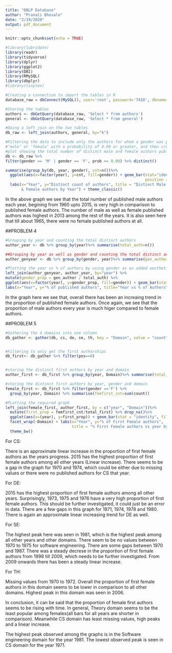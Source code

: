 ---
title: "DBLP Database"
author: "Pranali Bhosale"
date: "2/19/2020"
output: pdf_document
---

```{r setup, include=FALSE}
knitr::opts_chunk$set(echo = TRUE)
```

```{r}
#library(lubridate)
library(readr)
library(tidyverse)
library(dplyr)
library(ggplot2)
library(DBI)
library(RMySQL)
library(dbplyr)
#library(tinytex)
```

```{r}
#Creating a connection to import the tables in R
database_raw = dbConnect(MySQL(), user='root', password='7410', dbname='dblp')

#Storing the tables
authors <- dbGetQuery(database_raw, 'Select * from authors')
general <- dbGetQuery(database_raw, 'Select * from general')

#Doing a left join on the two tables
db_raw <- left_join(authors, general, by="k")

#Filtering the data to include only the authors for whom a gender was predicted as 
#‘male’ or ‘female’ with a probability of 0.90 or greater, and then creating a bar 
#plot showing the total number of distinct male and female authors published each year.
db <- db_raw %>%
filter(gender == 'M' | gender == 'F', prob >= 0.90) %>% distinct() 

summarise(group_by(db, year, gender), cnt=n())%>%
  ggplot(aes(x=factor(year), y=cnt, fill=gender)) + geom_bar(stat="identity", 
                                                             position = "dodge")+
  labs(x="Year", y="Distinct count of authors", title = "Distinct Male 
       & Female authors by Year") + theme_classic()

```

In the above graph we see that the total number of published male authors each year, begining from 1960 upto 2015, is very high in comparison to published female authors. The number of male as well as female published authors was highest in 2013 among the rest of the years. It is also seen here that till about 1965, there were no female published authors at all.


##PROBLEM 4

```{r}
#Grouping by year and counting the total distinct authors
author_year <- db %>% group_by(year)%>% summarise(total_auth=n()) 

##Grouping by year as well as gender and counting the total distinct authors
author_genyear <- db %>% group_by(gender, year)%>% summarise(gen_author =n()) 

#Plotting the year vs % of authors by using gender as an added aesthetic
left_join(author_genyear, author_year, by="year") %>%
mutate(gender_prop = gen_author / total_auth) %>%
ggplot(aes(x=factor(year), y=gender_prop, fill=gender)) + geom_bar(stat = "identity") +
labs(x="Year", y="% of published authors", title="Year vs % of Authors")
```

In the graph here we see that, overall there has been an increaing trend in the proportion of published female authors. 
Once again, we see that the proportion of male authors every year is much higer compared to female authors.


##PROBLEM 5

```{r}
#Gathering the 4 domains into one column
db_gather <- gather(db, cs, de, se, th, key = "Domain", value = "count")


#Filtering to only get the first authorships
db_first<- db_gather %>% filter(pos==0) 


#storing the distinct first authors by year and domain
author_first <- db_first %>% group_by(year, Domain)%>% summarise(total_first=sum(count)) 

#storing the distinct first authors by year, gender and domain
female_first <- db_first %>% filter(gender =='F') %>%
  group_by(year, Domain) %>% summarise(femfirst_cnt=sum(count)) 

#PLotting the required graph 
left_join(female_first, author_first, by = c("year", "Domain"))%>%
  mutate(first_prop = femfirst_cnt/total_first) %>% drop_na()%>%
  ggplot(aes(x=(year), y=first_prop)) + geom_bar(stat = "identity", fill="orange")+
  facet_wrap(~Domain) + labs(x="Year", y="% of First Female authors", 
                             title = "% First Female authors vs year by domain")+
  theme_bw()
```
For CS:

There is an approximate linear increase in the proportion of first female authors as the years progress.
2015 has the highest proportion of first female authors among all other years (Linear increase).
There seems to be a gap in the graph for 1970 and 1974, which could be either due to missing values or there were no published authors for CS that year.
 
 
For DE:

2015 has the highest proportion of first female authors among all other years. 
Surprisingly, 1973, 1975 and 1976 have a very high proportion of first female authors. This should be further investigated, it could just be an error in data.
There are a few gaps in this graph for 1971, 1974, 1978 and 1980.
There is again an approximate linear increasing trend for DE as well.


For SE:

The highest peak here was seen in 1981, which is the highest peak among all other years and other domains.
There seem to be no values between 1970 to 1975 for software engineering. There are some gaps between 1970 and 1987.
There was a steady decrese in the proportion of first female authors from 1998 till 2009, which needs to be further investigated.
From 2009 onwards there has been a steady linear increase.


For TH:

Missing values from 1970 to 1972.
Overall the proportion of first female authors in this domain seems to be lower in comparison to all other domains.
Highest peak in this domain was seen in 2006.


In conclusion, it can be said that the proportion of female first authors seems to be rising with time. 
In general, Theory domain seems to be the least popular among females(all bars for all years are shorter in comparison). Meanwhile CS domain has least missing values, high peaks and a linear increase.

The highest peak observed among the graphs is in the Software engineering domain for the year 1981. 
The lowest observed peak is seen in CS domain for the year 1971.
